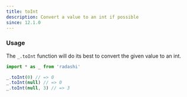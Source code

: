 ```yaml
---
title: toInt
description: Convert a value to an int if possible
since: 12.1.0
---
```


### Usage

The `_.toInt` function will do its best to convert the given value to an int.

```ts
import * as _ from 'radashi'

_.toInt(0) // => 0
_.toInt(null) // => 0
_.toInt(null, 3) // => 3
```
